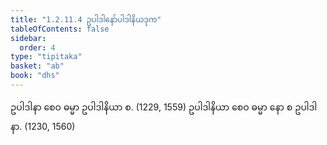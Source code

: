 ```yaml
---
title: "1.2.11.4 ဥပါဒါနော်ပါဒါနိယဒုက"
tableOfContents: false
sidebar:
  order: 4
type: "tipitaka"
basket: "ab"
book: "dhs"
---
```



<DynamicBreadcrumb />

<Division number="94" book="dhs">

<Paragraph number="221" book="dhs">
ဥပါဒါနာ စေဝ ဓမ္မာ ဥပါဒါနိယာ စ. (<Emphasis>1229, 1559</Emphasis>)
</Paragraph>

<Paragraph number="222" book="dhs">
ဥပါဒါနိယာ စေဝ ဓမ္မာ နော စ ဥပါဒါနာ. (<Emphasis>1230, 1560</Emphasis>)
</Paragraph>
</Division>